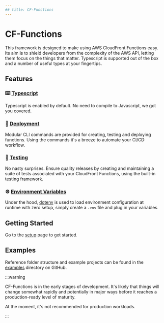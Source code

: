 ```yaml
---
## title: CF-Functions
---
```



<Badges />

# CF-Functions

This framework is designed to make using AWS CloudFront Functions easy. Its aim is to shield developers from
the complexity of the AWS API, letting them focus on the things that matter. Typescript is supported
out of the box and a number of useful types at your fingertips.

## Features

### ⌨️ [Typescript](/docs/usage/typescript)

Typescript is enabled by default. No need to compile to Javascript, we got you covered.

### 🤖 [Deployment](/docs/usage/cli)

Modular CLI commands are provided for creating, testing and deploying functions. Using the commands it's a breeze to
automate your CI/CD workflow.

### 🧪 [Testing](/docs/usage/testing)

No nasty surprises. Ensure quality releases by creating and maintaining a suite of tests associated with your CloudFront
Functions, using the built-in testing framework.

### ⚙️ [Environment Variables](/docs/usage/environment-variables)

Under the hood, [dotenv](https://www.npmjs.com/package/dotenv) is used to load environment configuration at runtime with zero
setup, simply create a `.env` file and plug in your variables.

## Getting Started

Go to the [setup](./docs/setup) page to get started.

## Examples

Reference folder structure and example projects can be found in the
[examples](https://github.com/burketyler/cf-functions/tree/master/examples) directory on GitHub.

:::warning

CF-Functions is in the early stages of development. It's likely that things will change somewhat
rapidly and potentially in major ways before it reaches a production-ready level of maturity.

At the moment, it's not recommended for production workloads.

:::
